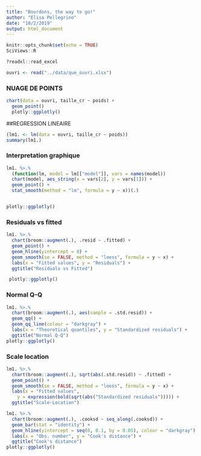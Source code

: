 ```yaml
---
title: "Bourdons, the way to go!"
author: "Elisa Pellegrino"
date: "10/2/2019"
output: html_document
---
```


```r
knitr::opts_chunk$set(echo = TRUE)
SciViews::R
```

```r
?readxl::read_excel
```


```r
ouvri <- read("../data/que_ouvri.xlsx")
```

### NUAGE DE POINTS

```r
chart(data = ouvri, taille_cr ~ poids) +
  geom_point() 
  plotly::ggplotly()


```


##REGRESSION LINEAIRE 

```r
(lm1. <- lm(data = ouvri, taille_cr ~ poids))
summary(lm1.)
```


### Interpretation graphique
```r
lm1. %>.%
  (function(lm, model = lm[["model"]], vars = names(model))
  chart(model, aes_string(x = vars[2], y = vars[1])) +
  geom_point() +
  stat_smooth(method = "lm", formula = y ~ x))(.)


plotly::ggplotly()
```

### Residuals vs fitted
```r
lm1. %>.%
  chart(broom::augment(.), .resid ~ .fitted) +
  geom_point() +
  geom_hline(yintercept = 0) +
  geom_smooth(se = FALSE, method = "loess", formula = y ~ x) +
  labs(x = "Fitted values", y = "Residuals") +
  ggtitle("Residuals vs Fitted")

 plotly::ggplotly()

```

### Normal Q-Q
```r
lm1. %>.%
  chart(broom::augment(.), aes(sample = .std.resid)) +
  geom_qq() +
  geom_qq_line(colour = "darkgray") +
  labs(x = "Theoretical quantiles", y = "Standardized residuals") +
  ggtitle("Normal Q-Q")
plotly::ggplotly()
```

### Scale location
```r
lm1. %>.%
  chart(broom::augment(.), sqrt(abs(.std.resid)) ~ .fitted) +
  geom_point() +
  geom_smooth(se = FALSE, method = "loess", formula = y ~ x) +
  labs(x = "Fitted values",
    y = expression(bold(sqrt(abs("Standardized residuals"))))) +
  ggtitle("Scale-Location")


```


```r
lm1. %>.%
  chart(broom::augment(.), .cooksd ~ seq_along(.cooksd)) +
  geom_bar(stat = "identity") +
  geom_hline(yintercept = seq(0, 0.1, by = 0.05), colour = "darkgray") +
  labs(x = "Obs. number", y = "Cook's distance") +
  ggtitle("Cook's distance")
plotly::ggplotly()

```







